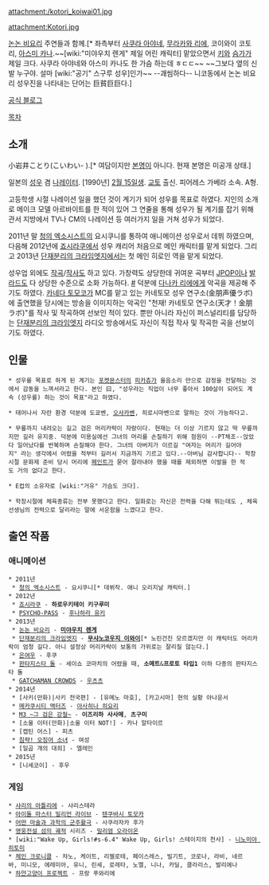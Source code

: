 attachment:/kotori_koiwai01.jpg

attachment:Kotori.jpg

[[논논 비요리]] 주연들과 함께.[* 좌측부터 [[사쿠라 아야네]], [[무라카와 리에]], 코이와이 코토리, [[아스미 카나]].~~[wiki:"미야우치 렌게" 제일 어린 캐릭터] 맡았으면서 [[키]]와 [[슴가]]가 제일 크다. 사쿠라 아야네와 아스미 카나도 한 가슴 하는데 ㅎㄷㄷ~~ ~~그보다 옆의 신발 누구야. 설마 [wiki:"공기" 스구루 성우]인가~~ --괘씸하다-- 니코동에서 논논 비요리 성우진을 나타내는 단어는 巨貧巨巨다.]

[http://ameblo.jp/koiwai-kotori/ 공식 블로그]

[[목차]]
== 소개 ==
小岩井ことり(こいわい- ).[* 여담이지만 [[본명]]이 아니다. 현재 본명은 미공개 상태.] 

일본의 [[성우]] 겸 [[나레이터]]. [1990년] [[2월 15일]]생. [[교토]] 출신. 피어레스 가베라 소속. A형.

고등학생 시절 나레이션 일을 했던 것이 계기가 되어 성우를 목표로 하였다. 지인의 소개로 메이크 모델 아르바이트를 한 적이 있어 그 연줄을 통해 성우가 될 계기를 잡기 위해 관서 지방에서 TV나 CM의 나레이션 등 여러가지 일을 거쳐 성우가 되었다.

2011년 말 [[청의 엑소시스트]]의 요시쿠니를 통하여 애니메이션 성우로서 데뷔 하였으며, 다음해 2012년에 [[죠시라쿠]]에서 성우 캐리어 처음으로 메인 캐릭터를 맡게 되었다. 그리고 2013년 [[단재분리의 크라임엣지]]에서는 첫 메인 히로인 역을 맡게 되었다. 

성우업 외에도 [[작곡]]/[[작사]]도 하고 있다. 가창력도 상당한데 귀여운 곡부터 [[JPOP]]이나 [[발라드]]도 다 상당한 수준으로 소화 가능하다. [http://www.nicovideo.jp/watch/sm21248251 #] 덕분에 [[다나카 리에]]에게 악곡을 제공해 주기도 하였다. [[카네다 토모코]]가 MC를 맡고 있는 카네토모 성우 연구소(金朋声優ラボ)에 출연했을 당시에는 방송을 이미지하는 악곡인 "천재! 카네토모 연구소(天才！金朋ラボ)"를 작사 및 작곡하여 선보인 적이 있다. 뿐만 아니라 자신이 퍼스널리티를 담당하는 [[단재분리의 크라임엣지]] 라디오 방송에서도 자신이 직접 작사 및 작곡한 곡을 선보이기도 하였다. 

== 인물 ==
 * 성우를 목표로 하게 된 계기는 [[포켓몬스터]]의 [[피카츄]]가 울음소리 만으로 감정을 전달하는 것에서 감동을 느껴서라고 한다. 본인 曰, "성우라는 직업이 너무 좋아서 100살이 되어도 계속 (성우를) 하는 것이 목표"라고 하였다.

 * 태어나서 자란 환경 덕분에 도쿄벤, [[오사카벤]], 히로시마벤으로 말하는 것이 가능하다고.

 * 무릎까지 내려오는 길고 검은 머리카락이 자랑이다. 현재는 더 이상 기르지 않고 딱 무릎까지만 길러 유지중. 덕분에 미용실에선 그녀의 머리를 손질하기 위해 점원이 --PT체조--앉았다 일어났다를 반복하며 손질해야 한다. 그녀의 아버지가 이르길 "여자는 머리가 길어야지" 라는 생각에서 어렸을 적부터 길러서 지금까지 기르고 있다.--아버님 감사합니다-- 학창시절 문화제 준비 당시 머리에 [[페인트]]가 묻어 잘라내야 했을 때를 제외하면 이발을 한 적도 거의 없다고 한다. 

 
 * E컵의 소유자로 [wiki:"거유" 가슴도 크다].

 * 학창시절에 체육종류는 전부 못했다고 한다. 일화로는 자신은 전력을 다해 뛰는데도 , 체육선생님의 전력으로 달리라는 말에 서운함을 느꼈다고 한다.
== 출연 작품 ==
=== 애니메이션 ===
 * 2011년
  * [[청의 엑소시스트]] - 요시쿠니[* 데뷔작. 애니 오리지날 캐릭터.]
 * 2012년
  * [[죠시라쿠]] - '''하로우키테이 키구루미'''
  * [[PSYCHO-PASS]] - [[후나하라 유키]]
 * 2013년
  * [[논논 비요리]] - '''[[미야우치 렌게]]'''
  * [[단재분리의 크라임엣지]] - '''[[무샤노코우지 이와이]]'''[* 노린건진 모르겠지만 이 캐릭터도 머리카락이 엄청 길다. 아니 설정상 머리카락이 보통의 가위로는 잘리질 않는다.]
  * [[은여우]] - 후쿠
  * [[판타지스타 돌]] - 세이쇼 코마치의 어렸을 때, '''소메트'''&'''프로토 타입1''' 이하 다종의 판타지스타 돌
  * [[GATCHAMAN CROWDS]] - [[우츠츠]]
 * 2014년
  * [사키(만화)|사키 전국편] - [유메노 마호], [카고시마] 현의 실황 아나운서
  * [[메카쿠시티 액터즈]] - [[아사히나 히요리]]
  * [[M3 ~그 검은 강철~]] - '''이즈리하 사사메''', '''츠구미'''
  * [소울 이터(만화)|소울 이터 NOT!] - 카나 알타이르
  * [캡틴 어스] - 피츠
  * [[침략! 오징어 소녀]] - 여성
  * [일곱 개의 대죄] - 엘레인
 * 2015년
  * [니세코이] - 후우
=== 게임 ===
 * [[샤리의 아틀리에]] - 샤리스테라 
 * [[아이돌 마스터 밀리언 라이브]] - [[텐쿠바시 토모카]]
 * [[어떤 마술과 과학의 군주활극]] - 사쿠라자카 후가
 * [[영웅전설 섬의 궤적]] 시리즈 - [[밀리엄 오라이온]]
 * [wiki:"Wake Up, Girls!#s-6.4" Wake Up, Girls! 스테이지의 천사] - [[니노미야 히토미]]
 * [[체인 크로니클]] - 챠노, 케이트, 리젤로테, 페이스레스, 빌기트, 코로나, 라비, 네르바, 미니모, 에레미아, 유니, 린세, 로레타, 노엘, 니나, 카딜, 클라리스, 발리에나
 * [[하얀고양이 프로젝트]] - 프랑 푸와리에
